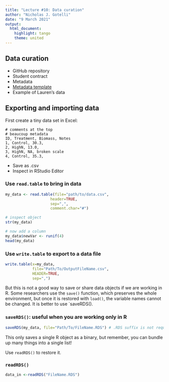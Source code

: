 ```yaml
---
title: "Lecture #10: Data curation"
author: "Nicholas J. Gotelli"
date: "9 March 2021"
output: 
  html_document: 
    highlight: tango
    theme: united
---
```

## Data curation
* GitHub repository   
* Student contract   
* Metadata   
* [Metadata template](https://gotellilab.github.io/Bio381/Scripts/Feb02/ExcelDataTemplate.xlsx)   
* Example of Lauren's data 

## Exporting and importing data

First create a tiny data set in Excel:
```
# comments at the top
# beaucoup metadata
ID, Treatment, Biomass, Notes
1, Control, 30.3, 
2, HighN, 13.0, 
3, HighN, NA, broken scale
4, Control, 35.3,
```
- Save as .csv
- Inspect in RStudio Editor

### Use `read.table` to bring in data
```r
my_data <- read.table(file="path/to/data.csv",
                    header=TRUE,
                    sep=",",
                    comment.char="#")

# inspect object
str(my_data)

# now add a column
my_data$newVar <- runif(4)
head(my_data)
```

### Use `write.table` to export to a data file

```r

write.table(x=my_data,
            file="Path/To/OutputFileName.csv",
            HEADER=TRUE,
            sep=",")
```



But this is not a good way to save or share data objects if we are working in R. Some researchers use the `save()` function, which preserves the whole environment, but once it is restored with `load()`, the variable names cannot be changed. It is better to use `saveRDS().

### `saveRDS()`: useful when you are working only in R
```r
saveRDS(my_data, file="Path/To/FileName.RDS") # .RDS suffix is not required, but good for clarity
```

This only saves a single R object as a binary, but remember, you can bundle up many things into a single list!

Use `readRDS()` to restore it.

### `readRDS()`
```r
data_in <-readRDS("FileName.RDS") 
```

